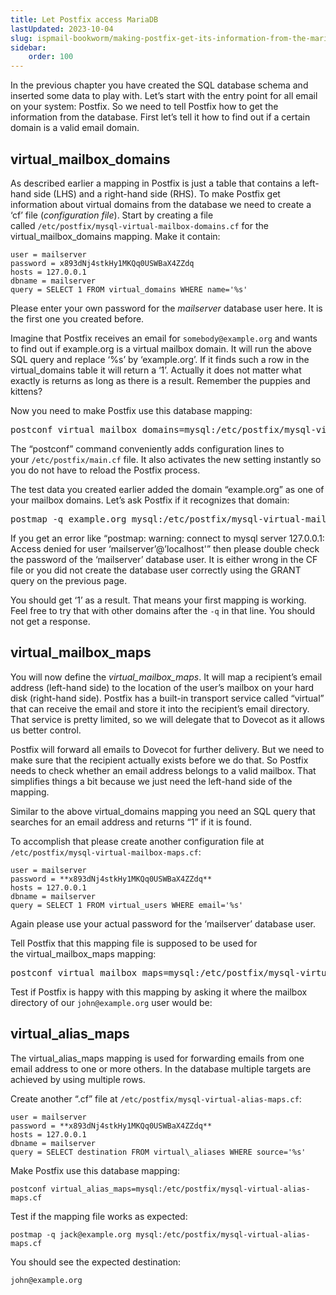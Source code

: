 ```yaml
---
title: Let Postfix access MariaDB
lastUpdated: 2023-10-04
slug: ispmail-bookworm/making-postfix-get-its-information-from-the-mariadb-database
sidebar:
    order: 100
---
```



In the previous chapter you have created the SQL database schema and inserted some data to play with. Let’s start with the entry point for all email on your system: Postfix. So we need to tell Postfix how to get the information from the database. First let’s tell it how to find out if a certain domain is a valid email domain.

## virtual\_mailbox\_domains

As described earlier a mapping in Postfix is just a table that contains a left-hand side (LHS) and a right-hand side (RHS). To make Postfix get information about virtual domains from the database we need to create a ‘cf’ file (_configuration file_). Start by creating a file called `/etc/postfix/mysql-virtual-mailbox-domains.cf` for the virtual\_mailbox\_domains mapping. Make it contain:

```
user = mailserver
password = x893dNj4stkHy1MKQq0USWBaX4ZZdq
hosts = 127.0.0.1
dbname = mailserver
query = SELECT 1 FROM virtual_domains WHERE name='%s'
```

Please enter your own password for the _mailserver_ database user here. It is the first one you created before.

Imagine that Postfix receives an email for `somebody@example.org` and wants to find out if example.org is a virtual mailbox domain. It will run the above SQL query and replace ‘%s’ by ‘example.org’. If it finds such a row in the virtual\_domains table it will return a ‘1’. Actually it does not matter what exactly is returns as long as there is a result. Remember the puppies and kittens?

Now you need to make Postfix use this database mapping:

<pre class="wrap">
postconf virtual_mailbox_domains=mysql:/etc/postfix/mysql-virtual-mailbox-domains.cf
</pre>

The “postconf” command conveniently adds configuration lines to your `/etc/postfix/main.cf` file. It also activates the new setting instantly so you do not have to reload the Postfix process.

The test data you created earlier added the domain “example.org” as one of your mailbox domains. Let’s ask Postfix if it recognizes that domain:

<pre class="wrap">
postmap -q example.org mysql:/etc/postfix/mysql-virtual-mailbox-domains.cf
</pre>

<Aside type="tip" title="Access denied?">
If you get an error like “postmap: warning: connect to mysql server 127.0.0.1: Access denied for user ‘mailserver’@’localhost'” then please double check the password of the ‘mailserver’ database user. It is either wrong in the CF file or you did not create the database user correctly using the GRANT query on the previous page.
</Aside>

You should get ‘1’ as a result. That means your first mapping is working. Feel free to try that with other domains after the `-q` in that line. You should not get a response.

## virtual\_mailbox\_maps

You will now define the _virtual\_mailbox\_maps_. It will map a recipient’s email address (left-hand side) to the location of the user’s mailbox on your hard disk (right-hand side). Postfix has a built-in transport service called “virtual” that can receive the email and store it into the recipient’s email directory. That service is pretty limited, so we will delegate that to Dovecot as it allows us better control.

Postfix will forward all emails to Dovecot for further delivery. But we need to make sure that the recipient actually exists before we do that. So Postfix needs to check whether an email address belongs to a valid mailbox. That simplifies things a bit because we just need the left-hand side of the mapping.

Similar to the above virtual\_domains mapping you need an SQL query that searches for an email address and returns “1” if it is found.

To accomplish that please create another configuration file at `/etc/postfix/mysql-virtual-mailbox-maps.cf`:

```
user = mailserver
password = **x893dNj4stkHy1MKQq0USWBaX4ZZdq**
hosts = 127.0.0.1
dbname = mailserver
query = SELECT 1 FROM virtual_users WHERE email='%s'
```

Again please use your actual password for the ‘mailserver’ database user.

Tell Postfix that this mapping file is supposed to be used for the virtual\_mailbox\_maps mapping:

<pre class="wrap">
postconf virtual_mailbox_maps=mysql:/etc/postfix/mysql-virtual-mailbox-maps.cf
</pre>

Test if Postfix is happy with this mapping by asking it where the mailbox directory of our `john@example.org` user would be:

## virtual\_alias\_maps

The virtual\_alias\_maps mapping is used for forwarding emails from one email address to one or more others. In the database multiple targets are achieved by using multiple rows.

Create another “.cf” file at `/etc/postfix/mysql-virtual-alias-maps.cf`:

```
user = mailserver
password = **x893dNj4stkHy1MKQq0USWBaX4ZZdq**
hosts = 127.0.0.1
dbname = mailserver
query = SELECT destination FROM virtual\_aliases WHERE source='%s'
```

Make Postfix use this database mapping:
```
postconf virtual_alias_maps=mysql:/etc/postfix/mysql-virtual-alias-maps.cf
```
Test if the mapping file works as expected:
```
postmap -q jack@example.org mysql:/etc/postfix/mysql-virtual-alias-maps.cf
```
You should see the expected destination:

`john@example.org`

